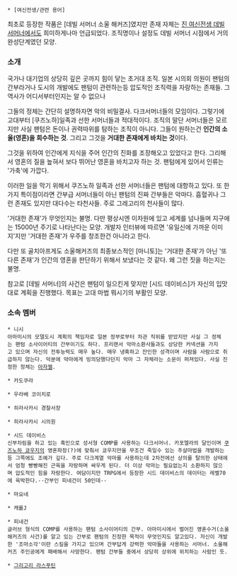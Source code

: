  * [여신전생/관련 용어]

최초로 등장한 작품은 [데빌 서머너 소울 해커즈]였지만 존재 자체는 [[진 여신전생 데빌서머너]]에서도 희미하게나마 언급되었다.
조직명이나 설정도 데빌 서머너 시점에서 거의 완성단계였던 모양.

=== 소개 ===
국가나 대기업의 상당히 깊은 곳까지 힘이 닿는 초거대 조직. 일본 시의회 의원이 팬텀의 간부라거나 도시의 개발에도 팬텀이 관련하는등 압도적인 조직력을 자랑하는 존재들. 그 역사가 어디서부터인지는 알 수 없으나 

그들의 정체는 간단히 설명하자면 악의 비밀결사. 다크서머너들의 모임이다. 그렇기에 고대부터 [쿠즈노하]일족과 선한 서머너들과 적대적이다. 조직의 말단 서머너들은 모르지만 사실 팬텀은 돈이나 권력따위를 탐하는 조직이 아니다. 그들이 원하는건 '''인간의 소울(영혼)을 회수하는 것'''. 그리고 그것을 '''거대한 존재에게 바치는 것'''이다.

그것을 위하여 인간에게 지식을 주어 인간의 진화를 조장해오고 있었다고 한다. 그리해서 영혼의 질을 높혀서 보다 뛰어난 영혼을 바치고자 하는 것. 팬텀에게 있어서 인류는 '가축'에 가깝다.

이러한 일을 막기 위해서 쿠즈노하 일족과 선한 서머너들은 팬텀에 대항하고 있다.
또 한가지 특이점이라면 간부급 서머너들이 아닌 팬텀의 진짜 간부들은 악마다. 흡혈귀나 그런 존재도 있지만 대다수는 타천사들. 주로 그레고리의 천사들이 많다.

'거대한 존재'가 무엇인지는 불명. 다만 평상시엔 이차원에 있고 세계를 넘나들며 지구에는 15000년 주기로 나타난다는 모양. 개발자 인터뷰에 따르면 '유일신에 가까운 이미지'지만 '거대한 존재'가 우주를 창조한건 아니라고 한다.

다만 또 골치아프게도 소울해커즈의 최종보스적인 [마니토]는 '거대한 존재'가 아닌 '또 다른 존재'가 인간의 영혼을 판단하기 위해서 보냈다는 것 같다. 왜 그런 짓을 하는지는 불명.

참고로 [데빌 서머너]의 사건은 팬텀이 일으킨게 맞지만 [시드 데이비스]가 자신의 입맛대로 계획을 진행했다. 목표는 고대 마법 뭐시기의 부활인 모양.

=== 소속 멤버 ===

 * 니시
 아마미시의 모델도시 계획의 책임자로 일본 정부로부터 차관 직위를 받았지만 사실 그 정체는 팬텀 소사이어티의 간부이기도 하다. 프리랜서 악마소환사들과도 상당한 커넥션을 가지고 있으며 자신의 전투능력도 매우 높다. 매우 냉혹하고 잔인한 성격이며 사람을 사람으로 취급하지 않는다. 덕분에 악마에게 빙의당했다던지 악마 그 자체라는 소문이 퍼져있다. 사실 진정한 정체는 [[아자젤]]. 

 * 카도쿠라

 * 우라베 코이치로

 * 히라사카시 경찰서장

 * 히라사카시 시의원

 * 시드 데이비스
 신부차림을 하고 있는 흑인으로 성서형 COMP를 사용하는 다크서머너. 카포엘라의 달인이며 [[쿠즈노하 쿄우지]]의 영혼파장(?)에 맞춰서 쿄우지만을 무조건 죽일수 있는 주살마법을 개발하는등 그쪽에도 조예가 깊다. 주로 다크계열 악마를 사용하는데 2차전에선 상의를 탈의한 상태에서 엄청 빵빵해진 근육을 자랑하며 싸우게 된다. 더 이상 악마는 필요없는지 소환하지 않으며 압도적인 힘을 자랑한다. 여담이지만 TRPG에서 등장한 시드 데이비스의 데이터는 레벨70에 육박한다.--간부인 피네건이 50인데--

 * 마요네

 * 캐롤J

 * 피네건
 글러브 형식의 COMP를 사용하는 팬텀 소사이어티의 간부. 아마미시에서 벌어진 영혼수거(소울해커즈의 사건)를 알고 있는 간부로 팬텀의 진정한 목적이 무엇인지도 알고있다. 자신이 개발한 '조마소각'이란 스킬을 가지고 있으며 간부답게 강력한 악마들을 사용하는 서머너. 소울해커즈 주인공에게 패배해서 사망한다. 팬텀 간부들 중에서 상당히 상위에 위치하는 사람인 듯.

 * [[그리고리 라스푸틴]]

